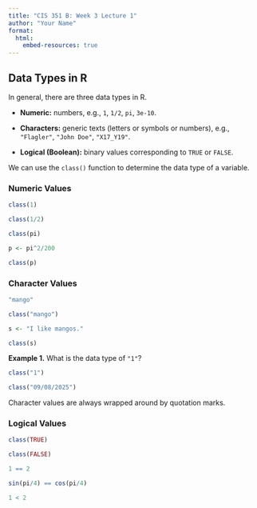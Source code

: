 ```yaml
---
title: "CIS 351 B: Week 3 Lecture 1"
author: "Your Name"
format: 
  html:
    embed-resources: true
---
```


## Data Types in R

In general, there are three data types in R.

* **Numeric:** numbers, e.g., `1`, `1/2`, `pi`, `3e-10`.

* **Characters:** generic texts (letters or symbols or numbers), e.g., `"Flagler"`, `"John Doe"`, `"X17_Y19"`.

* **Logical (Boolean):** binary values corresponding to `TRUE` or `FALSE`.

We can use the `class()` function to determine the data type of a variable.

### Numeric Values

```r
class(1)
```
```r
class(1/2)
```

```r
class(pi)
```

```r
p <- pi^2/200

class(p)
```

### Character Values

```r
"mango"

class("mango")
```

```r
s <- "I like mangos."

class(s)
```

**Example 1.** What is the data type of `"1"`?

```r
class("1")
```

```r
class("09/08/2025")
```

::: {.callout-important}
Character values are always wrapped around by quotation marks.
:::

### Logical Values

```r
class(TRUE)

class(FALSE)
```

```r
1 == 2
```

```r
sin(pi/4) == cos(pi/4)
```
```r
1 < 2
```